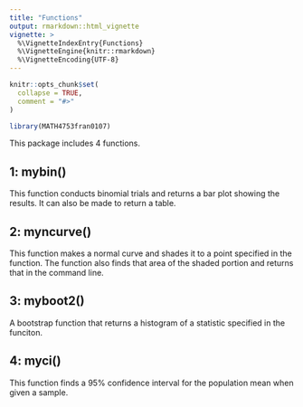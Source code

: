 ```yaml
---
title: "Functions"
output: rmarkdown::html_vignette
vignette: >
  %\VignetteIndexEntry{Functions}
  %\VignetteEngine{knitr::rmarkdown}
  %\VignetteEncoding{UTF-8}
---
```


```r
knitr::opts_chunk$set(
  collapse = TRUE,
  comment = "#>"
)
```

```r
library(MATH4753fran0107)
```

This package includes 4 functions.

## 1: mybin()
This function conducts binomial trials and returns a bar plot showing the results. It can also be made to return a table.

## 2: myncurve()
This function makes a normal curve and shades it to a point specified in the function. The function also finds that area of the shaded portion and returns that in the command line.

## 3: myboot2()
A bootstrap function that returns a histogram of a statistic specified in the funciton.

## 4: myci()
This function finds a 95% confidence interval for the population mean when given a sample.
